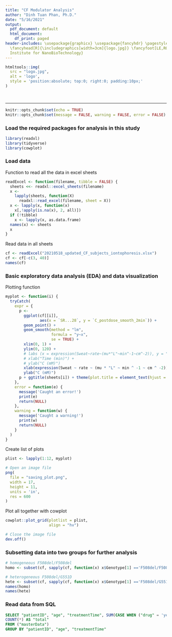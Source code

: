 ```yaml
---
title: "CF Modulator Analysis"
author: "Dinh Tuan Phan, Ph.D."
date: "5/16/2021"
output:
  pdf_document: default
  html_document:
    df_print: paged
header-includes: \usepackage{graphicx} \usepackage{fancyhdr} \pagestyle{fancy} \setlength\headheight{28pt}
  \fancyhead[R]{\includegraphics[width=3cm]{logo.jpg}} \fancyfoot[LE,RO]{Johns Hopkins
  Institute for NanoBioTechnology}
---
```


```r
htmltools::img(
  src = "logo.jpg",
  alt = 'logo',
  style = 'position:absolute; top:0; right:0; padding:10px;'
)
```


<br>

---


```r
knitr::opts_chunk$set(echo = TRUE)
knitr::opts_chunk$set(message = FALSE, warning = FALSE, error = FALSE)
```

### Load the required packages for analysis in this study

```r
library(readxl)
library(tidyverse)
library(cowplot)
```


### Load data

Function to read all the data in excel sheets

```r
readExcel <- function(filename, tibble = FALSE) {
  sheets <<- readxl::excel_sheets(filename)
  x <-
    lapply(sheets, function(X)
      readxl::read_excel(filename, sheet = X))
  x <- lapply(x, function(x)
    x[,!apply(is.na(x), 2, all)])
  if (!tibble)
    x <- lapply(x, as.data.frame)
  names(x) <- sheets
  x
}
```


Read data in all sheets

```r
cf <- readExcel("20210518_updated_CF_subjects_iontophoresis.xlsx")
cf <- cf[-c(3, 40)]
names(cf)
```



### Basic exploratory data analysis (EDA) and data visualization

Plotting function
```r
myplot <- function(i) {
  tryCatch(
    expr = {
      p <-
        ggplot(cf[[i]],
               aes(x = `SR...28`, y = `C_postdose_smooth_2min`)) +
        geom_point() +
        geom_smooth(method = "lm",
                    formula = "y~x",
                    se = TRUE) +
        xlim(0, 1) +
        ylim(0, 120) +
        # labs (x = expression(Sweat~rate~(mu*"L"~min^-1~cm^-2)), y = "C (mM)")
        # xlab("Time (min)") +
        # ylab("C (mM)")
        xlab(expression(Sweat ~ rate ~ (mu * "L" ~ min ^ -1 ~ cm ^ -2))) +
        ylab("C (mM)")
      p + ggtitle(sheets[i]) + theme(plot.title = element_text(hjust = 0.5))
    },
    error = function(e) {
      message('Caught an error!')
      print(e)
      return(NULL)
    },
    warning = function(w) {
      message('Caught a warning!')
      print(w)
      return(NULL)
    }
  )
}
```


Create list of plots

```r
plist <- lapply(1:12, myplot)
```


```r
# Open an image file
png(
  file = "saving_plot.png",
  width = 17,
  height = 11,
  units = 'in',
  res = 600
)
```


Plot all together with cowplot

```r
cowplot::plot_grid(plotlist = plist,
                   align = "hv")

```


```r
# Close the image file
dev.off()
```


### Subsetting data into two groups for further analysis


```r
# homogeneous F508del/F508del
homo <- subset(cf, sapply(cf, function(x) x$Genotype[1] =='F508del/F508del'))

# heterogeneous F508del/G551D
hete <- subset(cf, sapply(cf, function(x) x$Genotype[1] =='F508del/G551D'))
names(homo)
names(hete)
```


### Read data from SQL

```sql
SELECT "patientID", "age", "treatmentTime", SUM(CASE WHEN ("drug" = 'yes') THEN (1.0) ELSE (0.0) END) AS "subscribe",
COUNT(*) AS "total"
FROM ("masterData") 
GROUP BY "patientID", "age", "treatmentTime"

```

